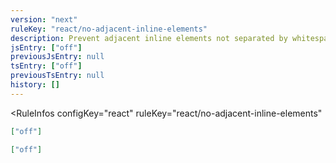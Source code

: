 ```yaml
---
version: "next"
ruleKey: "react/no-adjacent-inline-elements"
description: Prevent adjacent inline elements not separated by whitespace
jsEntry: ["off"]
previousJsEntry: null
tsEntry: ["off"]
previousTsEntry: null
history: []
---
```


<RuleInfos 
  configKey="react" 
  ruleKey="react/no-adjacent-inline-elements" 
>

```json
["off"]
```

```json
["off"]
```

</RuleInfos>
